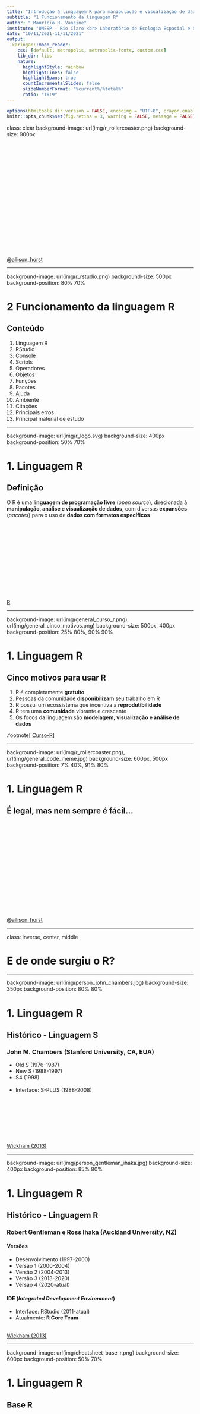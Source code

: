 ```yaml
---
title: "Introdução à linguagem R para manipulação e visualização de dados <br><br><br>"
subtitle: "1 Funcionamento da linguagem R"
author: " Maurício H. Vancine"
institute: "UNESP - Rio Claro <br> Laboratório de Ecologia Espacial e Conservação (LEEC)"
date: "10/11/2021-11/11/2021"
output:
  xaringan::moon_reader:
    css: [default, metropolis, metropolis-fonts, custom.css]
    lib_dir: libs
    nature:
      highlightStyle: rainbow
      highlightLines: false
      highlightSpans: true
      countIncrementalSlides: false
      slideNumberFormat: "%current%/%total%"
      ratio: "16:9"
---
```


```r
options(htmltools.dir.version = FALSE, encoding = "UTF-8", crayon.enabled = TRUE)
knitr::opts_chunk$set(fig.retina = 3, warning = FALSE, message = FALSE)
```

class: clear
background-image: url(img/r_rollercoaster.png)
background-size: 900px

<br><br><br><br><br><br><br><br><br><br><br><br><br><br><br><br><br><br>
[@allison_horst](https://twitter.com/allison_horst)

---

background-image: url(img/r_rstudio.png)
background-size: 500px
background-position: 80% 70%

# 2 Funcionamento da linguagem R

## Conteúdo

1. Linguagem R
1. RStudio
1. Console
1. Scripts
1. Operadores
1. Objetos
1. Funções
1. Pacotes
1. Ajuda
1. Ambiente
1. Citações
1. Principais erros
1. Principal material de estudo

---

background-image: url(img/r_logo.svg)
background-size: 400px
background-position: 50% 70%

# 1. Linguagem R

## Definição

O R é uma **linguagem de programação livre** (*open source*), direcionada à **manipulação, análise e visualização de dados**, com diversas **expansões** (*pacotes*) para o uso de **dados com formatos específicos** 

<br><br><br><br><br><br><br><br><br><br><br><br>
[R](https://www.r-project.org/)

---

background-image: url(img/general_curso_r.png), url(img/general_cinco_motivos.png)
background-size: 500px, 400px
background-position: 25% 80%, 90% 90%

# 1. Linguagem R

## Cinco motivos para usar R

1. R é completamente **gratuito**
1. Pessoas da comunidade **disponibilizam** seu trabalho em R
1. R possui um ecossistema que incentiva a **reprodutibilidade**
1. R tem uma **comunidade** vibrante e crescente
1. Os focos da linguagem são **modelagem, visualização e análise de dados**

.footnote[
[Curso-R](https://blog.curso-r.com/posts/2021-07-23-por-que-usar-r/)
]

---

background-image: url(img/r_rollercoaster.png), url(img/general_code_meme.jpg)
background-size: 600px, 500px
background-position: 7% 40%, 91% 80%

# 1. Linguagem R

## É legal, mas nem sempre é fácil...

<br><br><br><br><br><br><br><br><br><br><br><br><br><br><br>
[@allison_horst](https://twitter.com/allison_horst)

---

class: inverse, center, middle

# E de onde surgiu o R?

---

background-image: url(img/person_john_chambers.jpg)
background-size: 350px
background-position: 80% 80%

# 1. Linguagem R

## Histórico - Linguagem S

### John M. Chambers (Stanford University, CA, EUA)

- Old S (1976-1987)
- New S (1988-1997)
- S4 (1998)
<br><br>
- Interface: S-PLUS (1988-2008)

<br><br><br><br><br><br><br>
[Wickham (2013)](http://vita.had.co.nz/papers/r-s.pdf)

---

background-image: url(img/person_gentleman_ihaka.jpg)
background-size: 400px
background-position: 85% 80%

# 1. Linguagem R

## Histórico - Linguagem R

### **R**obert Gentleman e **R**oss Ihaka (Auckland University, NZ)

#### Versões
- Desenvolvimento (1997-2000)
- Versão 1 (2000-2004)
- Versão 2 (2004-2013)
- Versão 3 (2013-2020)
- Versão 4 (2020-atual)

#### IDE (*Integrated Development Environment*)
- Interface: RStudio (2011-atual)
- Atualmente: **R Core Team**

<br>
[Wickham (2013)](http://vita.had.co.nz/papers/r-s.pdf)

---

background-image: url(img/cheatsheet_base_r.png)
background-size: 600px
background-position: 50% 70%

# 1. Linguagem R

## Base R

<br><br><br><br><br><br><br><br><br><br><br><br><br><br><br>
[Base-R](http://github.com/rstudio/cheatsheets/raw/master/base-r.pdf)

---

class: inverse, center, middle

# E o que o R pode fazer?

---

background-image: url(img/r_markdown_output_formats.png)
background-size: 350px
background-position: 90% 75%

# 1. Linguagem R

## Aplicações

### Manipulação, visualização e análise de dados
- Estatísticas univariadas e multivariadas
- Análises de dados ecológicos (população, comunidades e ecossistemas)
- Análise de dados espaciais, temporais e sonoros
- Análise de dados funcionais, genéticos e filogenéticos
- Análise de dados geoespaciais e sensoriamento retomo
- Visualização de todos os dados anteriores

### R Markdown
- Textos em HTML, PDF, Word, ODT, Markdown
- Apresentação de slides
- Websites e Blogs
- Livros e artigos
- Shiny

---

class: inverse, center, middle

# Há uns 15 anos, um nome tem se destacado no avanço da linguagem R, na parte de *manipulação, visualização e análise de dados* (tidyverse e tidymodels)

---

background-image: url(img/person_hadley_wickham.jpg)
background-size: 500px
background-position: 50% 80%

# 1. Linguagem R

## Hadley Wickham

### Cientista Chefe no RStudio e Professor Adjunto de Estatística na Universidade de Auckland, Stanford e Rice

<br><br><br><br><br><br><br><br><br><br><br>
[Hadley Wickham](http://hadley.nz/)

---

class: inverse, center, middle

# Há uns 10 anos, outro nome tem se destacado no avanço da linguagem R, na parte de *textos, sites e apresentações* (*R Markdown*) 

---

background-image: url(img/person_yihui_xie.jpg), url(img/person_yihui_xie_avatar.png)
background-size: 500px, 150px
background-position: 50% 70%, 95% 10%

# 1. Linguagem R

## Yihui Xie

## Engenheiro de software no RStudio

<br><br><br><br><br><br><br><br><br><br><br><br>
[Yihui Xie](https://yihui.name/)

---

background-image: url(img/r_rstudio_vs01.png)
background-size: 600px
background-position: 50% 70%

# 2. RStudio

## Todos conhecem o RStudio?

---

background-image: url(img/r_rstudio_vs02.png), url(img/r_rstudio_vs03.png)
background-size: 650px, 650px
background-position: 50% 30%, 50% 85%

# 2. RStudio

## IDE 

*Integrated Development Environment* ou Ambiente de Desenvolvimento Integrado

<br><br><br><br><br><br><br><br><br><br><br><br><br><br>
[Ismay & Kim (2020)](https://moderndive.com/)

---

background-image: url(img/cheatsheet_rstudio_ide.png)
background-size: 600px
background-position: 50% 50%

# 2. RStudio

## RStudio IDE Cheatsheet

<br><br><br><br><br><br><br><br><br><br><br><br><br><br><br>

[RStudio-IDE](https://github.com/rstudio/cheatsheets/raw/master/rstudio-ide.pdf)

---

background-image: url(img/rstudio.png)
background-size: 800px
background-position: 50% 70%

# 2. RStudio

## Interface

---

background-image: url(img/rstudio.png), url(img/rstudio_logo.svg)
background-size: 500px, 300px
background-position: 90% 80%, 90% 25%

# 2. RStudio

## Janelas e abas

**1. Editor/Script**: é onde escrevemos nossos códigos em R ou R Markdown  
**2. Console**: é onde os códigos são rodados e vemos as saídas  
**3. Environment**: painel com todos os objetos criados na sessão  
**3. History**: painel com o histórico dos códigos rodados  
**3. Connection**: painel para conectar banco de dados  
**3. Git**: painel do controle de versão  
**3. Tutorial**: painel de tutoriais  
**4. Files**: painel que mostra os arquivos no diretório de trabalho  
**4. Plots**: painel onde os gráficos são apresentados  
**4. Packages**: painel que lista os pacotes  
**4. Help**: painel onde a documentação das funções é exibida  
**4. Viewer**: painel de visualização  

---

background-image: url(img/rstudio.png), url(img/rstudio_logo.svg)
background-size: 500px, 300px
background-position: 90% 30%, 90% 85%

# 2. RStudio

## Atalhos

- **f1**: abre o painel de *Help*
- **ctrl + Enter**: roda a linha selecionada no script
- **ctrl + Shift + N**: abre um novo script
- **ctrl + S**: salva um script
- **ctrl + Z**: desfaz uma operação
- **ctrl + shift + Z**: refaz uma operação
- **alt + -**: insere um sinal de atribuição (<-)
- **ctrl + Shift + M**: insere um operador pipe (%>%) 
- **ctrl + Shift + C**: comenta uma linha no script - insere um (#) 
- **ctrl + Shift + R**: insere uma sessão (# ----------------------)
- **ctrl + Shift + H**: abre uma janela para selecionar o diretório de trabalho
- **ctrl + Shift + f10**: reinicia o console
- **ctrl + L**: limpa os códigos do console 
- **alt + Shift + K**: abre uma janela com todos os atalhos disponíveis

---

background-image: url(img/rstudio_project_logo.png), url(img/general_teressact.jpg), url(img/rstudio_project.png)
background-size: 100px, 100px, 700px 
background-position: 95% 10%, 95% 35%, 60% 80%

# 2. RStudio

## Projeto R (.Rproj) (Tesseract)

- Facilita o trabalho em múltiplos ambientes 
- Cada projeto possui seu diretório, documentos e workspace
- Permite versionamento

---

background-image: url(img/rstudio_project_logo.png), url(img/general_teressact.jpg), url(img/rstudio_project.webp)
background-size: 100px, 100px, 430px
background-position: 95% 10%, 95% 35%, 50% 90%

# 2. RStudio

## Projeto R (.Rproj) (Tesseract)

### Sempre **abram o RStudio** pelo arquivo **.Rproj**

### Ou **definam o projeto** depois de abrir o RStudio

---

background-image: url(img/rstudio_script.png)
background-size: 450px
background-position: 50% 90%

# 3. Console

## Console

### O console é onde a **linguagem R instalada é carregada** para executar os códigos

---

# 3. Console

## Console

### O console é onde a **linguagem R instalada é carregada** para executar os códigos

<br>

```r
10 + 2
```

<br>

--

```r
1:42
```

---

class: inverse, center, middle

# Alguém notou alguns colchetes a mais?

---

# 3. Console

## Colchetes

### Indicam a **posição** em uma sequência de elementos

```r
10 + 2
```

--

```r
1:42
```

--

```r
10:60
```

---

background-image: url(img/rstudio_script.jpg)
background-size: 700px
background-position: 50% 100%

# 4. Scripts

## Script (.R)

**Atalho**: `Ctrl + Shift + N`

- São **rascunhos** dos códigos
- Será neles que os **códigos serão escritos** e depois **enviados ao console do R**
- São **arquivos de texto simples**, que serão salvos no formato .R

---

# 4. Scripts

## Script (.R)

### Todos os **códigos** devem ser digitados preferencialmente no **script**

### Deixem o **cursor** em **qualquer local da linha** e executem essa linha utilizando essa **combinação**: 

### **Atalho**: `Ctrl + Enter`

--

### Vamos testar:

--

```r
1
```

--

```r
1 + 2
```

---

class: inverse, center, middle

# E é isso que faremos pelo resto de nossas vidas...

---

# 4. Scripts

## Esclarecimentos

<br>

### Isso é texto, não digite no R!

--

<br>

### Digitar no script

```r
print("Isso é o resultado que deve aparecer no console")
```

--

### Resultado no console

```r
print("Isso é o resultado que deve aparecer no console")
```

---

background-image: url(img/rstudio_script.png)
background-size: 500px
background-position: 50% 70%

# 4. Scripts

## Salvar um script

**Atalho**: `ctrl + S`

---

background-image: url(img/general_directory.png)
background-size: 400px
background-position: 70% 80%

# 4. Scripts

## Salvar um script

### Pasta do diretório `~/workshop-r-introduction/`:

- 00_plano_ensino
- 01_slides
- **02_scripts**
- 03_dados

--

<br><br>

### Nome do arquivo

## `01_script_r_introduction.R`

---

# 4. Scripts

## Comentários (#)

### Comentários **não são lidos** pelo R e **descrevem informações** em nosso script

### São representados pelo **#** (hash) ou **#'** (hash-linha)

<br>

### Informações sobre os códigos

```r
# comentarios
# o r nao le o codigo depois do # (hash)

42 # essas palavras nao sao executadas, apenas o 42
```

---

# 4. Scripts

## Comentários (#)

### Comentários **não são lidos** pelo R e **descrevem informações** em nosso script

### São representados pelo **#** (hash) ou **#'** (hash-linha)

<br>

### Cabeçalho

```r
#' ---
#' titulo: Introdução à linguagem R para manipulação e visualização de dados 
#' autor: seu nome
#' data: 10-11-2021
#' ---
```

---

# 5. Operadores

## Operadores

.pull-left[ 

### Operadores aritméticos (Números)

<br>

| Operador |       Descrição      |   Uso   |
|:--------:|:--------------------:|:-------:|
|     +    | Adição               |  a + b  |
|     –    | Subtração            |  a - b  |
|     *    | Multiplicação        |  a * b  |
|     /    | Divisão              |  a / b  |
|    %%    | Resto da divisão     |  a %% b |
|    %/%   | Quociente da divisão | a %/% b |
|     ^    | Potenciação          |   a^b   |
]

.pull-right[ 

### Operadores relacionais (TRUE|FALSE)

<br>

| Operador |       Descrição       |   Uso   |
|:--------:|:---------------------:|:-------:|
|     <    | Menor                 |  a < b  |
|     >    | Maior                 |  a > b  |
|    ==    | Igual                 |  a == b |
|    <=    | Menor ou igual        |  a <= b |
|    >=    | Maior ou igual        | a > = b |
|    !=    | Não igual (diferente) |   a!=b  |
]

---

# 5. Operadores

## Ordem das operações aritméticas 

<br>

### .center[**`PRIORITÁRIO`** `()` > `^` > `* ou /` > `+ ou -` **`NÃO PRIORITÁRIO`**]

<br>

```r
# sem especificar - segue a ordem
1 * 2 + 2 / 2 ^ 2
```

```r
# especificando - segue a ordem dos parênteses
((1 * 2) + (2 / 2)) ^ 2
```

---

# 6. Objetos

## Atribuição (<-)

### Objetos são palavras que **atribuímos** dados

--

### A atribuição possibilita a **manipulação** de dados ou resultados de análises

--

### Utilizaremos o símbolo **"<" (menor)** seguido de **"-" (menos)**, **sem espaço**!!!

<br>

--

## **palavra <- dados**

### **Atalho**: `Alt + -`

--

background-image: url(img/r_assignment.jpg)
background-size: 450px
background-position: 80% 90%

---

# 6. Objetos

## Vamos atribuir o **valor 10** à palavra **obj10**

--

```r
# atribuicao - simbolo (<-)
obj10 <- 10 
```

--

## Agora a palavra **obj10** vale **10**

### Mas não aconteceu nada....

--

background-image: url(img/gif_where.gif)
background-size: 500px
background-position: 50% 90%

---

# 6. Objetos

## Sempre **confira** a atribuição!!!

## Chame o objeto **novamente**!!!

```r
# atribuicao - simbolo (<-)
obj10 <- 10 
obj10
```

--

## Outro exemplo

```r
# atribuicao - simbolo (<-)
obj2 <- 2
obj2
```

---

# 6. Objetos

## CUIDADO!
### O R **sobrescreve** os valores dos objetos com o **mesmo nome**!

--

```r
# sobrescreve o valor dos objetos
obj <- 100
obj
```

--

```r
# obj agora vale 2
obj <- 2
obj
```

---

class: inverse, center, middle

# Os objetos podem ser visualizados no painel *Environment*

---

background-image: url(img/rstudio_script.png)
background-size: 500px
background-position: 50% 70%

# 6. Objetos

##  Ambiente (*Environment*)

---

# 6. Objetos

## O R tem **limitações** ao nomear objetos!

--

1. Nome de objetos só podem **começar por letras (a-z ou A-Z) ou pontos (.)**

--

2. Nome de objetos só podem **conter letras (a-z ou A-Z), números (0-9), underscores (_) ou pontos (.)**

--

3.  R é *case-sensitive*, i.e., ele difere **letras maiúsculas** de **minúsculas**. Assim, um objeto chamado *"resposta"* é diferente do objeto *"RESPOSTA"*

--

4. Evitem utilizar **letras maiúsculas**, **acentos** ou **cedilha (ç)**

--

5. Nome de objetos não podem ser iguais a **nomes especiais**: 

`break, else, FALSE, for, function, if, Inf, NA, NaN, next, repeat, return, TRUE, while`

---

# 6. Objetos

## Podemos utilizar **objetos** para fazer operações

--

```r
# definir dois objetos
va1 <- 10
va1

va2 <- 2
va2
```

---

# 6. Objetos

## Podemos utilizar **objetos** para fazer operações

```r
# operacoes com objetos
va1 + va2 # adicao
```
--
```r
va1 - va2 # subtracao
```
--
```r
va1 * va2 # multiplicacao
```
--
```r
va1 / va2 # divisao
```

---

# 6. Objetos

## Podemos utilizar **objetos** para fazer operações

```r
# operacoes com objetos e atribuicao
adi <- va1 + va2 # adicao
adi
```
--
```r
sub <- va1 - va2 # subtracao
sub
```
--
```r
mul <- va1 * va2 # multiplicacao
mul
```
--
```r
div <- va1 / va2 # divisao
div
```

---

background-image: url(img/code_function.png), url(img/code_function_annotated.png)
background-size: 250px, 400px
background-position: 87% 35%, 85% 90%

# 7. Funções

## Funções

### **Códigos** que realizam **operações** em **argumentos**

<br>

## Estrutura de uma função: 

<br>

> nome_da_funcao(argumento1, argumento2)

<br>

1. **Nome da função**: remete ao que ela faz
1. **Parênteses**: limitam a função
1. **Argumentos**: onde a função atuará 
1. **Vírgulas**: separam os argumentos

---

# 7. Funções

## Exemplos

```r
# soma
sum(10, 2)

# soma de objetos
sum(obj10, obj2)

# soma de objetos atribuidos a objetos
obj_sum <- sum(obj10, obj2)
```

---

# 7. Funções

## Argumentos

### Os **argumentos** de uma função podem ser de **dois tipos**:

1. **Valores** ou **Objetos**: a função irá **alterar os valores** em si ou os valores **atribuídos** aos objetos

2. **Parâmetros**: valores fixos que informam um **método** ou a realização de uma **operação**. Informa-se o **nome desse argumento**, seguido de **"="** e um *número*, *texto* ou *TRUE* ou *FALSE*

--

### Exemplo:
```r
sum(1, 2, 3, NA)
sum(1, 2, 3, NA, na.rm = TRUE)
```

---

# 7. Funções

## 1. Argumentos como **valores**

<br><br>

```r
# funcoes - argumentos como valores
# soma
sum(10, 2)
```

--

<br>

```r
# produto
prod(10, 2)
```

---

# 7. Funções

## 1. Argumentos como **objetos**

<br><br>

```r
# funcoes - argumentos como objetos
# soma
sum(va1, va2)
```

--

<br>

```r
# produto
prod(va1, va2)
```

---

# 7. Funções

## 2. Argumentos como **parâmetros**

```r
# funcoes - nome dos argumentos
# repeticao - todos
rep(x = 1:5, times = 10)
```

<br><br>

--

```r
# repeticao - cada
rep(x = 1:5, each = 10)
```

---

# 7. Funções

## Atribuição de resultados a objetos

```r
# atribuicao dos resultados
# repeticao - todos
rep_times <- rep(x = 1:5, times = 10)
rep_times
```
--
```r
# atribuicao dos resultados
# repeticao - todos
rep_each <- rep(x = 1:5, each = 10)
rep_each
```

---

# 7. Funções

## Atribuição, função e linha temporal

--

**Criar** dois objetos
```r
# resposta
# criar dois objetos
foo <- 2
bar <- 3
```

--

**Somar** esses objetos e **atribuição** ao objeto *su*
```r
# somar e atribuir
su <- sum(foo, bar)
su
```

--

**Raiz quadrada** do *su* e **atribuição** ao *sq*
```r
# raiz e atribuir
sq <- sqrt(su)
sq
```

---

# 7. Funções

## Atribuição, função e linha temporal

### Esse é o processo de programação no R: 

<br><br>

## 1. **Atribuição** de dados a objetos

## 2. **Funções** que **operam e mudam** esses dados

## 3. Nova **atribuição** desses resultados a novos objetos

---

class: inverse, center, middle

# Nesse momento vocês devem estar se perguntando: como raios vou saber o nome das funções?!

---

class: clear, inverse
background-image: url(img/gif_google_it.gif)
background-size: 1000px

---

class: clear
background-image: url(img/general_ajuda_google.png)
background-size: 1100px
background-position: 50% 50%

# 3.7 Funções

## Uma **maracutaia** para ajudar!

<br><br><br><br><br><br><br><br><br><br><br><br><br><br><br><br><br>
[Curso-R (2021)](https://livro.curso-r.com/index.html)

---

class: inverse, center, middle

# E de onde vêm as funções?!

---

background-image: url(img/package_r.png)
background-size: 200px
background-position: 90% 100%

# 7. Funções

## Funções vêm de **duas fontes**:

## 1. Pacotes já **instalados por padrão** e que são **carregados** quando abrimos o R

## 2. Pacotes que **instalamos** e **carregamos** com códigos

---

class: inverse, center, middle

# E o que são pacotes afinal?!

---

background-image: url(img/package_r.png)
background-size: 150px
background-position: 97% 7%

# 8. Pacotes

## **Coleção de funções** para executar **tarefas específicas**

### Duas fontes: 
- **CRAN** (*finalizados*)
- **GitHub** (em *desenvolvimento*)

### Verificar **pacotes carregados**
```r
# verificar pacotes carregados
search()
```

---

background-image: url(img/package_r.png)
background-size: 150px
background-position: 97% 7%

# 8. Pacotes

## **Coleção de funções** para executar **tarefas específicas**

### Duas fontes: 
- **CRAN** (*finalizados*)
- **GitHub** (em *desenvolvimento*)

### Verificar **pacotes instalados**

```r
# verificar pacotes instalados
library()
```

---

background-image: url(img/package_r.png)
background-size: 150px
background-position: 97% 7%

# 8. Pacotes

## Ex.: pacote `vegan` 

<br>

## Fontes:

### Pacotes do CRAN
https://cran.r-project.org/web/packages/vegan/index.html

<br>

### Pacotes do GitHub
https://github.com/vegandevs/vegan

---

background-image: url(img/package_r.png)
background-size: 150px
background-position: 97% 7%

# 8. Pacotes

## Instalar pacotes

### 1. Instala-se apenas **uma vez**

### 2. **Precisa** estar conectado à **internet**

### 3. O **nome do pacote precisa** estar entre **aspas**

### 4. Função (CRAN): 
`install.packages()`

```r
# instalar pacotes
install.packages("vegan")
```

---

background-image: url(img/package_r.png)
background-size: 150px
background-position: 97% 7%

# 8. Pacotes

##  Carregar pacotes

### 1. Carrega-se **toda vez** que se abre **uma nova sessão do R**

### 2. **Não precisa** estar conectado à **internet**

### 3. O **nome do pacote não precisa** estar entre **aspas**

### 4. Funções: 
`library()` ou `require()`

```r
# carregar pacotes
library(vegan)
```

---

background-image: url(img/package_r.png)
background-size: 150px
background-position: 97% 7%

# 8. Pacotes

## Instalar pacotes do GitHub
### 1. Instalar pacote **devtools**
```r
# instalar pacote devtools
install.packages("devtools")

# carregar pacote devtools
library(devtools)
```

###  Instalar usando a função `install_github()`
### Atentar para usar essa forma **usuário/repositório**

```r
# instalar pacote do github
install_github("vegandevs/vegan")

# carregar pacote do github
library("vegan")
```

---

background-image: url(img/package_r.png)
background-size: 150px
background-position: 97% 7%

# 8. Pacotes

## Atualização de pacotes

### Pacotes são **atualizados com frequência**

### Pacotes **não se atualizam sozinhos**

### A instalação de um pacote pode depender da **versão** de outros pacotes

### Geralmente é uma função que **demora** para rodar

<br>

```r
# atualizacao dos pacotes instalados 
update.packages(ask = FALSE, checkBuilt = TRUE) 
```

---

class: inverse, center, middle

# E onde ficam esses pacotes no meu notebook?

---

# 8. Pacotes

## Diretório dos pacotes instalados

```r
# diretorios de intalacao dos pacotes
.libPaths()[1]
```

## Windows
C:/Users/**nome_do_computador**/Documentos/R/win-library/**numero_da_versao_r**

<br>

## Unix (Linux e MacOS):
/home/**nome_do_computador**/R/**tipo_do_computador**/**numero_da_versao_r**

---

background-image: url(img/package_r.png)
background-size: 150px
background-position: 97% 7%

# 8. Pacotes

## Exemplos:

### **vegan** – análises de comunidades
### **sf** – manipulação de vetores
### **raster** – manipulação de rasters
### **ggplot2** – gráficos
### **bblme** – seleção de modelos (AIC)
### **tidyverse** – data science

---

class: inverse, center, middle

# E quantos pacotes existem?

---

background-image: url(img/number_packages.png)
background-size: 600px
background-position: 50% 80%

# 8. Pacotes

## Número de pacotes no CRAN (atualmente)

```r
nrow(available.packages())
```

<br><br><br><br><br><br><br><br><br><br><br><br>
[Scraping CRAN with rvest](https://www.r-bloggers.com/2017/03/scraping-cran-with-rvest/)

---

# 9. Ajuda

## Descreve as informações de uma função

```r
# ajuda
# descreve as informacoes de uma funcao
help("mean") # arquivo .html
?mean
```

- **Description**: resumo da função
- **Usage**: como utilizar a função e quais os seus argumentos
- **Arguments**: detalha os argumentos e como os mesmos devem ser especificados
- **Details**: detalhes importantes para se usar a função
- **Value**: mostra como interpretar a saída (*output*) da função (os resultados)
- **Note**: notas gerais sobre a função
- **Authors**: autores da função
- **References**: referências bibliográficas para os métodos usados para construção da função
- **See also**: funções relacionadas
- **Examples**: exemplos do uso da função. Às vezes pode ser útil copiar esse trecho e colar no R para ver como funciona e como usar a função

---

background-image: url(img/rstudio_help.png)
background-size: 500px
background-position: 50% 70%

# 9. Ajuda

## Descreve as informações de uma função

---

background-image: url(img/r_package_help.png)
background-size: 800px
background-position: 90% 70%

# 9. Ajuda

## Detalhes de um pacote

```r
# detalhes de um pacote
library(help = "vegan")
```

<br>

- **Descrição**
- **Versão**
- **Autores**
- **Dependências**
- **Sites**
- **Repositório**
- **Índice de funções**
- **Diretório**

---

class: inverse, center, middle

# Todos se lembram da atribuição e criação de objetos?

---

class: inverse, center, middle

# palavra <- dados

---

# 10. Ambiente

### Tamanho dos objetos

```r
# tamanho de um objeto
object.size("bar")
```

### Listar todos os objetos criados

```r
# listar objetos
ls()
```

```r
# listar objetos
objects()
```

---

background-image: url(img/gif_holy_shit.gif)
background-size: 700px
background-position: 50% 78%

# 10. Ambiente

## CUIDADO!

### Toda a vez que **fechamos o R**, os objetos criados são **apagados**!

---

# 10. Ambiente

### Salvar todos os objetos criados (.RData)

> Session -> Save Workspace As... -> meus_objetos.RData

```r
# exportar objetos
save.image("todos_meus_objetos.RData")
```

--

### Carregar os objetos criados e salvos

> Session -> Load Workspace... -> meus_objetos.RData

```r
# importar objetos
load("todos_meus_objetos.RData")
```

---

# 10. Ambiente

### Salvar todos os objetos criados (.RData)

```r
# salvar apenas um objeto
save(bar, file = "meu_obj.RData")

# salvar apenas um objeto
save(bar, adi, file = "meus_objs.RData")
```

--

### Carregar os objetos criados e salvos

```r
# carregar os objetos
load("meus_objs.RData")
```

---

# 10. Ambiente

### Salvar todos os objetos criados (.rds)

```r
# salvar um objeto para um arquivo
saveRDS(obj, file = "meu_obj.rds")
```

--

### Carregar os objetos criados e salvos

```r
# carregar esse objeto
readRDS(file = "meu_obj.rds")
```

---

# 10. Ambiente

### Remover um objeto

```r
# listar objetos
ls()
```
--
```r
# remover o objeto "bar"
rm(bar)
```
--
```r
# listar objetos
ls()
```

---

# 10. Ambiente

### Remover todos os objetos

```r
# listar objetos
ls()
```
--
```r
# remover todos os objetos
rm(list = ls())
```
--
```r
# listar objetos
ls()
```

---

# 10. Ambiente

### Carregar os objetos criados e salvos

> Session -> Load Workspace... -> meus_objetos.RData

```r
adi <- 1 
foo <- 1
bar <- 1
lo <- 1        
mu <- 1        
obj <- 1      
obj_10 <- 1    
obj_2 <- 1      
rep_each <- 1   
rep_times <- 1 
sq <- 1        
su <- 1        
sub <- 1       
va1 <- 1      
va2 <- 1
```


```r
# rodem para verificar 
ls()
```

---

# 11. Citações

## Como citar o R e os pacotes em trabalhos?

```r
## citacao do r e dos pacotes

# citacao do R
citation()
```

---

# 11. Citações

## Como citar o R e os pacotes em trabalhos?

```r
# citacao dos pacotes
citation("vegan")
```

---

class: clear, inverse, middle, center

# Erros!!!

---

class: clear, inverse, middle, center

# Se seu script rodou sem erros, tem algo errado... (Maurício Vancine)

---

class: clear
background-image: url(img/general_make_impossible.jpeg)
background-size: 600px
background-position: 50% 40%

---

class: clear
background-image: url(img/gif_bugcat_error.gif)
background-size: 800px
background-position: 50% 40%

---

class: clear
background-image: url(img/gif_bugcat_sad.gif)
background-size: 800px
background-position: 50% 50%

---

# 12. Principais erros

## 1. Esquecer de completar um código (+)

Parênteses
```r
sum(1, 2
    +
```

--

Aspas
```r
    "string
+
```

---

# 12. Principais erros

## 2. Esquecer da vírgula
```r
sum(1 2)
```

---

# 12. Principais erros

## 3. Chamar um objeto errado
```r
obj <- 10
OBJ
```

---

# 12. Principais erros

## 4. Esquecer de carregar um pacote
```r
detach("package:vegan", unload = TRUE)
```

```r
## carregar dados
data(dune)

## funcao do pacote vegan
decostand(dune, "hell")
```

---

# 12. Principais erros

## 4. Esquecer de carregar um pacote
```r
# carregar o pacote
library(vegan)

## carregar dados
data(dune)

## funcao do pacote vegan
decostand(dune, "hell")
```

---

background-image: url(img/code_camel_case.png)
background-size: 350px
background-position: 90% 90%

# 12. Principais erros

## 5. Usar o nome da função de forma errônea
```r
colsums(dune)
```

---

background-image: url(img/code_camel_case.png)
background-size: 350px
background-position: 90% 90%

# 12. Principais erros

## 5. Usar o nome da função de forma errônea
```r
colSums(dune)
```

---

background-image: url(img/code_coding_cases.png)
background-size: 700px
background-position: 50% 40%

# 12. Principais erros

## Cases

<br><br><br><br><br><br><br><br><br><br><br><br><br><br><br>
[@allison_horst](https://twitter.com/allison_horst)

---

# 12. Principais erros

## 6. Atentar para o diretório correto
```r
# listar os arquivos do diretorio definido
dir()[1:4]

# listar os arquivos do diretorio definido
list.files()[1:4]

# listar os arquivos do diretorio definido por um padrão
dir(pattern = ".Rmd")
```

---

background-image: url(img/cover_ciencias_dados_r.jpg)
background-size: 300px
background-position: 50% 50%

# 13. Principal material de estudo

## Ciência de Dados com R: introdução (2018)

<br><br><br><br><br><br><br><br><br><br><br><br><br><br><br>
[Guerra et al. (2020)](https://cdr.ibpad.com.br/index.html)

---

background-image: url(img/hex-livro.png)
background-size: 350px
background-position: 50% 60%

# 13. Principal material de estudo

## Ciência de Dados em R (2021)

<br><br><br><br><br><br><br><br><br><br><br><br><br><br><br>
[Curso-R (2021)](https://livro.curso-r.com/)

---

background-image: url(img/cover_data_science_r.png)
background-size: 300px
background-position: 50% 55%

# 13. Principal material de estudo

## R for Data Science (2017)

<br><br><br><br><br><br><br><br><br><br><br><br><br><br><br>
[Wickham & Grolemund (2017)](https://r4ds.had.co.nz/)

---

background-image: url(img/cover_statistical_inference.png)
background-size: 300px
background-position: 50% 55%

# 13. Principal material de estudo

## Statistical Inference via Data Science (2019)

<br><br><br><br><br><br><br><br><br><br><br><br><br><br><br>
[Ismay & Kim (2019)](https://moderndive.com)

---

background-image: url(img/cover_rmarkdown.png)
background-size: 280px
background-position: 50% 50%

# 13. Principal material de estudo

## R Markdown: The Definitive Guide (2018)

<br><br><br><br><br><br><br><br><br><br><br><br><br><br><br>
[Xie et al. (2019)](https://bookdown.org/yihui/rmarkdown/)

---

background-image: url(img/cover_rmarkdown_cookbook.png)
background-size: 280px
background-position: 50% 50%

# 13. Principal material de estudo

## R Markdown Cookbook (2021)

<br><br><br><br><br><br><br><br><br><br><br><br><br><br><br>
[Xie et al. (2021)](https://bookdown.org/yihui/rmarkdown-cookbook/)

---

class: inverse, center, middle

# Dúvidas?

---

class: clear, middle
background-image: url(img/gif_frog.gif),url(img/gif_frogs.gif), url(img/package_xaringan.png)
background-size: 250px, 500px, 130px
background-position: 35% 50%, 90% 55%, 5% 86%

## Maurício Vancine

<br><br>

Contatos:

`r icons::icon_style(icons::fontawesome(name = "envelope", style = "solid"), fill = "#23373b")` [mauricio.vancine@gmail.com]()  
`r icons::icon_style(icons::fontawesome("twitter"), fill = "#23373b")` [@mauriciovancine](https://twitter.com/mauriciovancine)  
`r icons::icon_style(icons::fontawesome(name = "github"), fill = "#23373b")` [mauriciovancine](https://github.com/mauriciovancine)
`r icons::icon_style(icons::fontawesome(name = "link", style = "solid"), fill = "#23373b")` [mauriciovancine.github.io](https://mauriciovancine.github.io)

<br><br><br><br><br>

Slides criados via pacote [xaringan](https://github.com/yihui/xaringan) e tema [Metropolis](https://github.com/pat-s/xaringan-metropolis). Animação dos sapos por [@probzz](https://twitter.com/probzz/status/1367613720294170627).